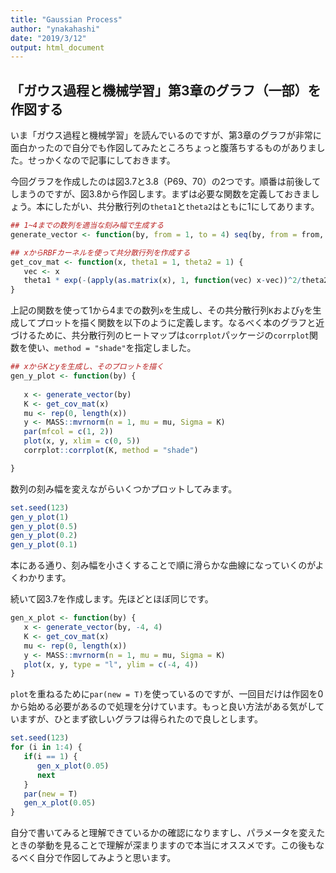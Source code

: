 ```yaml
---
title: "Gaussian Process"
author: "ynakahashi"
date: "2019/3/12"
output: html_document
---
```


## 「ガウス過程と機械学習」第3章のグラフ（一部）を作図する

いま「ガウス過程と機械学習」を読んでいるのですが、第3章のグラフが非常に面白かったので自分でも作図してみたところちょっと腹落ちするものがありました。せっかくなので記事にしておきます。

今回グラフを作成したのは図3.7と3.8（P69、70）の2つです。順番は前後してしまうのですが、図3.8から作図します。まずは必要な関数を定義しておきましょう。本にしたがい、共分散行列の`theta1`と`theta2`はともに1にしてあります。

```r
## 1~4までの数列を適当な刻み幅で生成する
generate_vector <- function(by, from = 1, to = 4) seq(by, from = from, to = to)

## xからRBFカーネルを使って共分散行列を作成する
get_cov_mat <- function(x, theta1 = 1, theta2 = 1) {
   vec <- x
   theta1 * exp(-(apply(as.matrix(x), 1, function(vec) x-vec))^2/theta2)
} 
```

上記の関数を使って1から4までの数列`x`を生成し、その共分散行列`K`および`y`を生成してプロットを描く関数を以下のように定義します。なるべく本のグラフと近づけるために、共分散行列のヒートマップは`corrplot`パッケージの`corrplot`関数を使い、`method = "shade"`を指定しました。

```r
## xからKとyを生成し、そのプロットを描く
gen_y_plot <- function(by) {
   
   x <- generate_vector(by)
   K <- get_cov_mat(x)
   mu <- rep(0, length(x))
   y <- MASS::mvrnorm(n = 1, mu = mu, Sigma = K)
   par(mfcol = c(1, 2))
   plot(x, y, xlim = c(0, 5))
   corrplot::corrplot(K, method = "shade")

}
```

数列の刻み幅を変えながらいくつかプロットしてみます。

```r
set.seed(123)
gen_y_plot(1)
gen_y_plot(0.5)
gen_y_plot(0.2)
gen_y_plot(0.1)
```

本にある通り、刻み幅を小さくすることで順に滑らかな曲線になっていくのがよくわかります。

続いて図3.7を作成します。先ほどとほぼ同じです。

```r
gen_x_plot <- function(by) {
   x <- generate_vector(by, -4, 4)
   K <- get_cov_mat(x)
   mu <- rep(0, length(x))
   y <- MASS::mvrnorm(n = 1, mu = mu, Sigma = K)
   plot(x, y, type = "l", ylim = c(-4, 4))
}
```

`plot`を重ねるために`par(new = T)`を使っているのですが、一回目だけは作図を0から始める必要があるので処理を分けています。もっと良い方法がある気がしていますが、ひとまず欲しいグラフは得られたので良しとします。

```r
set.seed(123)
for (i in 1:4) {
   if(i == 1) {
      gen_x_plot(0.05) 
      next
   }
   par(new = T)
   gen_x_plot(0.05)
}
```


自分で書いてみると理解できているかの確認になりますし、パラメータを変えたときの挙動を見ることで理解が深まりますので本当にオススメです。この後もなるべく自分で作図してみようと思います。
